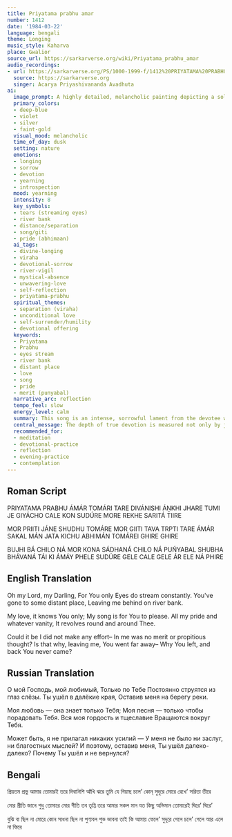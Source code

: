 ```yaml
---
title: Priyatama prabhu amar
number: 1412
date: '1984-03-22'
language: bengali
theme: Longing
music_style: Kaharva
place: Gwalior
source_url: https://sarkarverse.org/wiki/Priyatama_prabhu_amar
audio_recordings:
- url: https://sarkarverse.org/PS/1000-1999-f/1412%20PRIYATAMA%20PRABHU%20A%27MA%27R.mp3
  source: https://sarkarverse.org
  singer: Acarya Priyashivananda Avadhuta
ai:
  image_prompt: A highly detailed, melancholic painting depicting a solitary figure seated on the grassy bank of a wide, twilight river. The devotee is turned slightly away, embodying deep sorrow, with the river symbolizing the relentless flow of tears and time. The water stretches into a hazy, deep-blue and violet horizon, suggesting the infinite distance where the Divine Beloved resides. A single, ethereal golden light faintly illuminates the distant mist, representing the sought-after presence. The style should be evocative and mystical, blending realism with spiritual symbolism.
  primary_colors:
  - deep-blue
  - violet
  - silver
  - faint-gold
  visual_mood: melancholic
  time_of_day: dusk
  setting: nature
  emotions:
  - longing
  - sorrow
  - devotion
  - yearning
  - introspection
  mood: yearning
  intensity: 8
  key_symbols:
  - tears (streaming eyes)
  - river bank
  - distance/separation
  - song/giti
  - pride (abhimaan)
  ai_tags:
  - divine-longing
  - viraha
  - devotional-sorrow
  - river-vigil
  - mystical-absence
  - unwavering-love
  - self-reflection
  - priyatama-prabhu
  spiritual_themes:
  - separation (viraha)
  - unconditional love
  - self-surrender/humility
  - devotional offering
  keywords:
  - Priyatama
  - Prabhu
  - eyes stream
  - river bank
  - distant place
  - love
  - song
  - pride
  - merit (punyabal)
  narrative_arc: reflection
  tempo_feel: slow
  energy_level: calm
  summary: This song is an intense, sorrowful lament from the devotee whose Divine Beloved has departed to a distant realm, leaving them weeping constantly by the river bank. The devotee affirms that their entire being—love, songs, pride, and vanity—revolves around the Lord, yet they question whether their own lack of spiritual effort or merit is the reason for this painful separation.
  central_message: The depth of true devotion is measured not only by joy but by the persistent, self-reflective longing endured during the separation from the Divine Beloved.
  recommended_for:
  - meditation
  - devotional-practice
  - reflection
  - evening-practice
  - contemplation
---
```


## Roman Script

PRIYATAMA PRABHU ÁMÁR
TOMÁRI TARE
DIVÁNISHI ÁṊKHI JHARE
TUMI JE GIYÁCHO CALE KON SUDÚRE
MORE REKHE SARITÁ TIIRE

MOR PRIITI JÁNE SHUDHU TOMÁRE
MOR GIITI TAVA TRPTI TARE
ÁMÁR SAKAL MÁN JATA KICHU ABHIMÁN
TOMÁREI GHIRE GHIRE

BUJHI BÁ CHILO NÁ MOR KONA SÁDHANÁ
CHILO NÁ PUŃYABAL SHUBHA BHÁVANÁ
TÁI KI ÁMÁY PHELE SUDÚRE GELE CALE
GELE ÁR ELE NÁ PHIRE

## English Translation

Oh my Lord, my Darling,
For You only
Eyes do stream constantly.
You've gone to some distant place,
Leaving me behind on river bank.

My love, it knows You only;
My song is for You to please.
All my pride and whatever vanity,
It revolves round and around Thee.

Could it be I did not make any effort–
In me was no merit or propitious thought?
Is that why, leaving me, You went far away–
Why You left, and back You never came?

## Russian Translation

О мой Господь, мой любимый,
Только по Тебе
Постоянно струятся из глаз слёзы.
Ты ушёл в далёкие края,
Оставив меня на берегу реки.

Моя любовь — она знает только Тебя;
Моя песня — только чтобы порадовать Тебя.
Вся моя гордость и тщеславие
Вращаются вокруг Тебя.

Может быть, я не прилагал никаких усилий —
У меня не было ни заслуг, ни благостных мыслей?
И поэтому, оставив меня, Ты ушёл далеко-далеко?
Почему Ты ушёл и не вернулся?

## Bengali

প্রিয়তম প্রভু আমার
তোমারই তরে
দিবানিশি আঁখি ঝরে
তুমি যে গিয়াছ চলে’ কোন্‌ সুদূরে
মোরে রেখে’ সরিতা তীরে

মোর প্রীতি জানে শুধু তোমারে
মোর গীতি তব তৃপ্তি তরে
আমার সকল মান যত কিছু অভিমান
তোমারেই ঘিরে’ ঘিরে’

বুঝি বা ছিল না মোরে কোন সাধনা
ছিল না পুণ্যবল শুভ ভাবনা
তাই কি আমায় ফেলে’ সুদূরে গেলে চলে’
গেলে আর এলে না ফিরে
